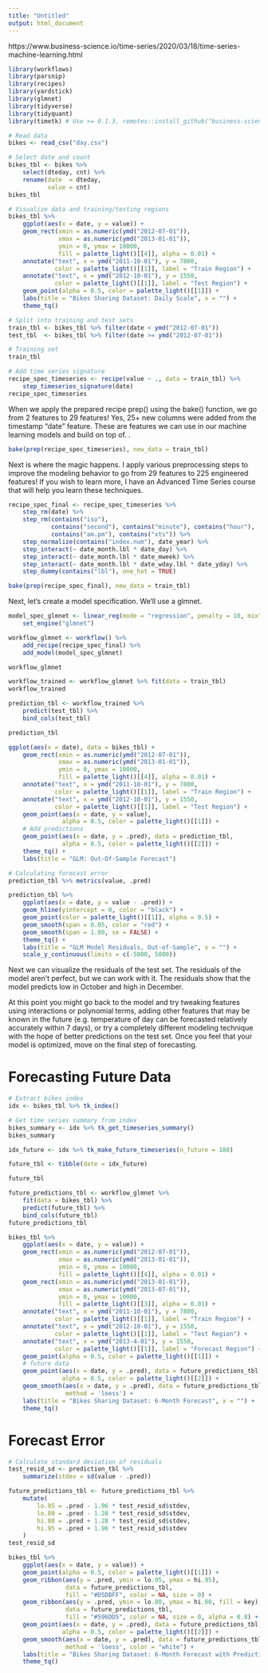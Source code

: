 ```yaml
---
title: "Untitled"
output: html_document
---
```

https://www.business-science.io/time-series/2020/03/18/time-series-machine-learning.html
```r
library(workflows)
library(parsnip)
library(recipes)
library(yardstick)
library(glmnet)
library(tidyverse)
library(tidyquant)
library(timetk) # Use >= 0.1.3, remotes::install_github("business-science/timetk")
```


```r
# Read data
bikes <- read_csv("day.csv")

# Select date and count
bikes_tbl <- bikes %>%
    select(dteday, cnt) %>%
    rename(date  = dteday,
           value = cnt)
bikes_tbl
```


```r
# Visualize data and training/testing regions
bikes_tbl %>%
    ggplot(aes(x = date, y = value)) +
    geom_rect(xmin = as.numeric(ymd("2012-07-01")),
              xmax = as.numeric(ymd("2013-01-01")),
              ymin = 0, ymax = 10000,
              fill = palette_light()[[4]], alpha = 0.01) +
    annotate("text", x = ymd("2011-10-01"), y = 7800,
             color = palette_light()[[1]], label = "Train Region") +
    annotate("text", x = ymd("2012-10-01"), y = 1550,
             color = palette_light()[[1]], label = "Test Region") +
    geom_point(alpha = 0.5, color = palette_light()[[1]]) +
    labs(title = "Bikes Sharing Dataset: Daily Scale", x = "") +
    theme_tq()
```


```r
# Split into training and test sets
train_tbl <- bikes_tbl %>% filter(date < ymd("2012-07-01"))
test_tbl  <- bikes_tbl %>% filter(date >= ymd("2012-07-01"))
```


```r
# Training set
train_tbl
```


```r
# Add time series signature
recipe_spec_timeseries <- recipe(value ~ ., data = train_tbl) %>%
    step_timeseries_signature(date) 
recipe_spec_timeseries
```
When we apply the prepared recipe prep() using the bake() function, we go from 2 features to 29 features! Yes, 25+ new columns were added from the timestamp “date” feature. These are features we can use in our machine learning models and build on top of. .

```r
bake(prep(recipe_spec_timeseries), new_data = train_tbl)
```
Next is where the magic happens. I apply various preprocessing steps to improve the modeling behavior to go from 29 features to 225 engineered features! If you wish to learn more, I have an Advanced Time Series course that will help you learn these techniques.

```r
recipe_spec_final <- recipe_spec_timeseries %>%
    step_rm(date) %>%
    step_rm(contains("iso"), 
            contains("second"), contains("minute"), contains("hour"),
            contains("am.pm"), contains("xts")) %>%
    step_normalize(contains("index.num"), date_year) %>%
    step_interact(~ date_month.lbl * date_day) %>%
    step_interact(~ date_month.lbl * date_mweek) %>%
    step_interact(~ date_month.lbl * date_wday.lbl * date_yday) %>%
    step_dummy(contains("lbl"), one_hot = TRUE) 

bake(prep(recipe_spec_final), new_data = train_tbl)
```

Next, let’s create a model specification. We’ll use a glmnet.
```r
model_spec_glmnet <- linear_reg(mode = "regression", penalty = 10, mixture = 0.7) %>%
    set_engine("glmnet")

```


```r
workflow_glmnet <- workflow() %>%
    add_recipe(recipe_spec_final) %>%
    add_model(model_spec_glmnet)

workflow_glmnet
```


```r
workflow_trained <- workflow_glmnet %>% fit(data = train_tbl)
workflow_trained
```


```r
prediction_tbl <- workflow_trained %>% 
    predict(test_tbl) %>%
    bind_cols(test_tbl) 

prediction_tbl
```


```r
ggplot(aes(x = date), data = bikes_tbl) +
    geom_rect(xmin = as.numeric(ymd("2012-07-01")),
              xmax = as.numeric(ymd("2013-01-01")),
              ymin = 0, ymax = 10000,
              fill = palette_light()[[4]], alpha = 0.01) +
    annotate("text", x = ymd("2011-10-01"), y = 7800,
             color = palette_light()[[1]], label = "Train Region") +
    annotate("text", x = ymd("2012-10-01"), y = 1550,
             color = palette_light()[[1]], label = "Test Region") + 
    geom_point(aes(x = date, y = value),  
               alpha = 0.5, color = palette_light()[[1]]) +
    # Add predictions
    geom_point(aes(x = date, y = .pred), data = prediction_tbl, 
               alpha = 0.5, color = palette_light()[[2]]) +
    theme_tq() +
    labs(title = "GLM: Out-Of-Sample Forecast")
```

```r
# Calculating forecast error
prediction_tbl %>% metrics(value, .pred)
```


```r
prediction_tbl %>%
    ggplot(aes(x = date, y = value - .pred)) +
    geom_hline(yintercept = 0, color = "black") +
    geom_point(color = palette_light()[[1]], alpha = 0.5) +
    geom_smooth(span = 0.05, color = "red") +
    geom_smooth(span = 1.00, se = FALSE) +
    theme_tq() +
    labs(title = "GLM Model Residuals, Out-of-Sample", x = "") +
    scale_y_continuous(limits = c(-5000, 5000))
```
Next we can visualize the residuals of the test set. The residuals of the model aren’t perfect, but we can work with it. The residuals show that the model predicts low in October and high in December.

At this point you might go back to the model and try tweaking features using interactions or polynomial terms, adding other features that may be known in the future (e.g. temperature of day can be forecasted relatively accurately within 7 days), or try a completely different modeling technique with the hope of better predictions on the test set. Once you feel that your model is optimized, move on the final step of forecasting.

# Forecasting Future Data
```r
# Extract bikes index
idx <- bikes_tbl %>% tk_index()

# Get time series summary from index
bikes_summary <- idx %>% tk_get_timeseries_summary()
bikes_summary
```


```r
idx_future <- idx %>% tk_make_future_timeseries(n_future = 180)

future_tbl <- tibble(date = idx_future) 

future_tbl
```


```r
future_predictions_tbl <- workflow_glmnet %>% 
    fit(data = bikes_tbl) %>%
    predict(future_tbl) %>%
    bind_cols(future_tbl)
future_predictions_tbl
```


```r
bikes_tbl %>%
    ggplot(aes(x = date, y = value)) +
    geom_rect(xmin = as.numeric(ymd("2012-07-01")),
              xmax = as.numeric(ymd("2013-01-01")),
              ymin = 0, ymax = 10000,
              fill = palette_light()[[4]], alpha = 0.01) +
    geom_rect(xmin = as.numeric(ymd("2013-01-01")),
              xmax = as.numeric(ymd("2013-07-01")),
              ymin = 0, ymax = 10000,
              fill = palette_light()[[3]], alpha = 0.01) +
    annotate("text", x = ymd("2011-10-01"), y = 7800,
             color = palette_light()[[1]], label = "Train Region") +
    annotate("text", x = ymd("2012-10-01"), y = 1550,
             color = palette_light()[[1]], label = "Test Region") +
    annotate("text", x = ymd("2013-4-01"), y = 1550,
             color = palette_light()[[1]], label = "Forecast Region") +
    geom_point(alpha = 0.5, color = palette_light()[[1]]) +
    # future data
    geom_point(aes(x = date, y = .pred), data = future_predictions_tbl,
               alpha = 0.5, color = palette_light()[[2]]) +
    geom_smooth(aes(x = date, y = .pred), data = future_predictions_tbl,
                method = 'loess') + 
    labs(title = "Bikes Sharing Dataset: 6-Month Forecast", x = "") +
    theme_tq()
```

# Forecast Error
```r
# Calculate standard deviation of residuals
test_resid_sd <- prediction_tbl %>%
    summarize(stdev = sd(value - .pred))

future_predictions_tbl <- future_predictions_tbl %>%
    mutate(
        lo.95 = .pred - 1.96 * test_resid_sd$stdev,
        lo.80 = .pred - 1.28 * test_resid_sd$stdev,
        hi.80 = .pred + 1.28 * test_resid_sd$stdev,
        hi.95 = .pred + 1.96 * test_resid_sd$stdev
    )
test_resid_sd
```


```r
bikes_tbl %>%
    ggplot(aes(x = date, y = value)) +
    geom_point(alpha = 0.5, color = palette_light()[[1]]) +
    geom_ribbon(aes(y = .pred, ymin = lo.95, ymax = hi.95), 
                data = future_predictions_tbl, 
                fill = "#D5DBFF", color = NA, size = 0) +
    geom_ribbon(aes(y = .pred, ymin = lo.80, ymax = hi.80, fill = key), 
                data = future_predictions_tbl,
                fill = "#596DD5", color = NA, size = 0, alpha = 0.8) +
    geom_point(aes(x = date, y = .pred), data = future_predictions_tbl,
               alpha = 0.5, color = palette_light()[[2]]) +
    geom_smooth(aes(x = date, y = .pred), data = future_predictions_tbl,
                method = 'loess', color = "white") + 
    labs(title = "Bikes Sharing Dataset: 6-Month Forecast with Prediction Intervals", x = "") +
    theme_tq()
```


```r
```


```r
```


```r
```


```r
```

